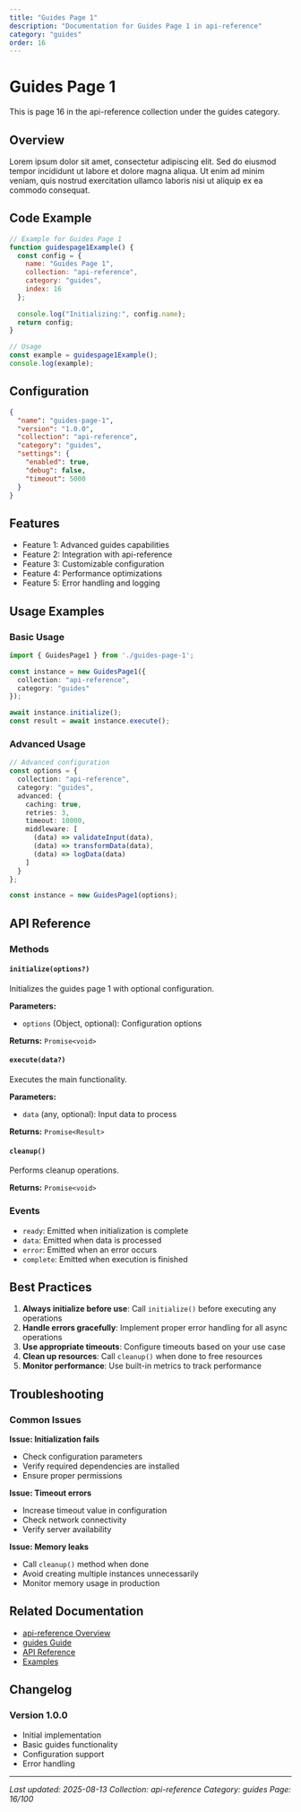 ```yaml
---
title: "Guides Page 1"
description: "Documentation for Guides Page 1 in api-reference"
category: "guides"
order: 16
---
```


# Guides Page 1

This is page 16 in the api-reference collection under the guides category.

## Overview

Lorem ipsum dolor sit amet, consectetur adipiscing elit. Sed do eiusmod tempor incididunt ut labore et dolore magna aliqua. Ut enim ad minim veniam, quis nostrud exercitation ullamco laboris nisi ut aliquip ex ea commodo consequat.

## Code Example

```javascript
// Example for Guides Page 1
function guidespage1Example() {
  const config = {
    name: "Guides Page 1",
    collection: "api-reference",
    category: "guides",
    index: 16
  };
  
  console.log("Initializing:", config.name);
  return config;
}

// Usage
const example = guidespage1Example();
console.log(example);
```

## Configuration

```json
{
  "name": "guides-page-1",
  "version": "1.0.0",
  "collection": "api-reference",
  "category": "guides",
  "settings": {
    "enabled": true,
    "debug": false,
    "timeout": 5000
  }
}
```

## Features

- Feature 1: Advanced guides capabilities
- Feature 2: Integration with api-reference
- Feature 3: Customizable configuration
- Feature 4: Performance optimizations
- Feature 5: Error handling and logging

## Usage Examples

### Basic Usage

```typescript
import { GuidesPage1 } from './guides-page-1';

const instance = new GuidesPage1({
  collection: "api-reference",
  category: "guides"
});

await instance.initialize();
const result = await instance.execute();
```

### Advanced Usage

```typescript
// Advanced configuration
const options = {
  collection: "api-reference",
  category: "guides",
  advanced: {
    caching: true,
    retries: 3,
    timeout: 10000,
    middleware: [
      (data) => validateInput(data),
      (data) => transformData(data),
      (data) => logData(data)
    ]
  }
};

const instance = new GuidesPage1(options);
```

## API Reference

### Methods

#### `initialize(options?)`

Initializes the guides page 1 with optional configuration.

**Parameters:**
- `options` (Object, optional): Configuration options

**Returns:** `Promise<void>`

#### `execute(data?)`

Executes the main functionality.

**Parameters:**
- `data` (any, optional): Input data to process

**Returns:** `Promise<Result>`

#### `cleanup()`

Performs cleanup operations.

**Returns:** `Promise<void>`

### Events

- `ready`: Emitted when initialization is complete
- `data`: Emitted when data is processed
- `error`: Emitted when an error occurs
- `complete`: Emitted when execution is finished

## Best Practices

1. **Always initialize before use**: Call `initialize()` before executing any operations
2. **Handle errors gracefully**: Implement proper error handling for all async operations
3. **Use appropriate timeouts**: Configure timeouts based on your use case
4. **Clean up resources**: Call `cleanup()` when done to free resources
5. **Monitor performance**: Use built-in metrics to track performance

## Troubleshooting

### Common Issues

**Issue: Initialization fails**
- Check configuration parameters
- Verify required dependencies are installed
- Ensure proper permissions

**Issue: Timeout errors**
- Increase timeout value in configuration
- Check network connectivity
- Verify server availability

**Issue: Memory leaks**
- Call `cleanup()` method when done
- Avoid creating multiple instances unnecessarily
- Monitor memory usage in production

## Related Documentation

- [api-reference Overview](../index)
- [guides Guide](../guides/index)
- [API Reference](../api/index)
- [Examples](../examples/index)

## Changelog

### Version 1.0.0
- Initial implementation
- Basic guides functionality
- Configuration support
- Error handling

---

*Last updated: 2025-08-13*
*Collection: api-reference*
*Category: guides*
*Page: 16/100*
